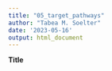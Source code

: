 ```yaml
---
title: "05_target_pathways"
author: "Tabea M. Soelter"
date: '2023-05-16'
output: html_document
---
```

**Title**